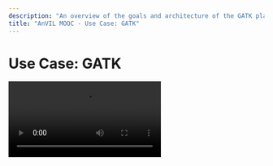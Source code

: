 ```yaml
---
description: "An overview of the goals and architecture of the GATK platform and how GATK can be used in AnVIL."
title: "AnVIL MOOC - Use Case: GATK"
---
```


# Use Case: GATK

<Video src="https://www.youtube.com/embed/JQPX0vdIQ50" title="Use case: GATK" />

## Objectives

- Help you understand the goal of GATK.
- Help you gain familiarity with the architecture of GATK.
- Show how AnVIL can accelerate working with GATK tools.

## Slides

The slides for this tutorial are located [here](https://docs.google.com/presentation/d/1eMX835H_OpfBSqI_RvA6KcDVuzrxfhocVibA_kqgPZg).
